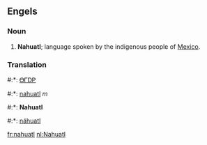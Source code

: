 ==Engels==

===Noun===
#'''Nahuatl'''; language spoken by the indigenous people of [[Mexico]].

===Translation===
#:*{{chr}}: [[ᎾᎱᎠᏢ]]
#:*{{fr}}: [[nahuatl]] ''m''
#:*{{nl}}: '''Nahuatl'''
#:*{{nah}}: [[náhuatl]]

[[fr:nahuatl]]
[[nl:Nahuatl]]